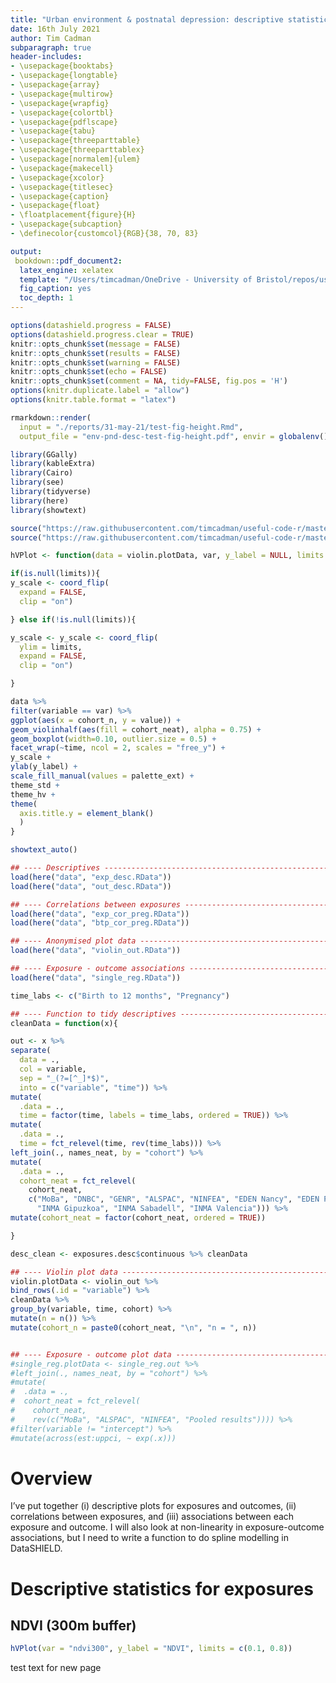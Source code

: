 ---
title: "Urban environment & postnatal depression: descriptive statistics"
date: 16th July 2021
author: Tim Cadman
subparagraph: true
header-includes:
- \usepackage{booktabs}
- \usepackage{longtable}
- \usepackage{array}
- \usepackage{multirow}
- \usepackage{wrapfig}
- \usepackage{colortbl}
- \usepackage{pdflscape}
- \usepackage{tabu}
- \usepackage{threeparttable}
- \usepackage{threeparttablex}
- \usepackage[normalem]{ulem}
- \usepackage{makecell}
- \usepackage{xcolor}
- \usepackage{titlesec}
- \usepackage{caption}
- \usepackage{float}
- \floatplacement{figure}{H}
- \usepackage{subcaption}
- \definecolor{customcol}{RGB}{38, 70, 83}

output: 
 bookdown::pdf_document2:
  latex_engine: xelatex
  template: "/Users/timcadman/OneDrive - University of Bristol/repos/useful-code-r/code/reports/khl_5.tex"
  fig_caption: yes
  toc_depth: 1
---
```{r settings, echo = FALSE}
options(datashield.progress = FALSE)
options(datashield.progress.clear = TRUE)
knitr::opts_chunk$set(message = FALSE)
knitr::opts_chunk$set(results = FALSE)
knitr::opts_chunk$set(warning = FALSE)
knitr::opts_chunk$set(echo = FALSE)
knitr::opts_chunk$set(comment = NA, tidy=FALSE, fig.pos = 'H')
options(knitr.duplicate.label = "allow")
options(knitr.table.format = "latex")
```

```{r render, eval = FALSE, echo = FALSE}
rmarkdown::render(
  input = "./reports/31-may-21/test-fig-height.Rmd", 
  output_file = "env-pnd-desc-test-fig-height.pdf", envir = globalenv())
```  

```{r load-packages}
library(GGally)   
library(kableExtra)
library(Cairo)
library(see)
library(tidyverse)
library(here)
library(showtext)
```

```{r get-themes}
source("https://raw.githubusercontent.com/timcadman/useful-code-r/master/code/themes/themes.R")
source("https://raw.githubusercontent.com/timcadman/useful-code-r/master/code/themes/lc-names-neat.R")

hVPlot <- function(data = violin.plotData, var, y_label = NULL, limits = NULL){

if(is.null(limits)){
y_scale <- coord_flip(     
  expand = FALSE,
  clip = "on")

} else if(!is.null(limits)){

y_scale <- y_scale <- coord_flip(     
  ylim = limits,
  expand = FALSE,
  clip = "on")

}

data %>%
filter(variable == var) %>%
ggplot(aes(x = cohort_n, y = value)) +
geom_violinhalf(aes(fill = cohort_neat), alpha = 0.75) + 
geom_boxplot(width=0.10, outlier.size = 0.5) +
facet_wrap(~time, ncol = 2, scales = "free_y") +
y_scale + 
ylab(y_label) +
scale_fill_manual(values = palette_ext) + 
theme_std + 
theme_hv +
theme(
  axis.title.y = element_blank()
  )
}

showtext_auto()
```

```{r get-data}

## ---- Descriptives -----------------------------------------------------------
load(here("data", "exp_desc.RData"))
load(here("data", "out_desc.RData"))

## ---- Correlations between exposures -----------------------------------------
load(here("data", "exp_cor_preg.RData"))
load(here("data", "btp_cor_preg.RData"))

## ---- Anonymised plot data ---------------------------------------------------
load(here("data", "violin_out.RData"))

## ---- Exposure - outcome associations ----------------------------------------
load(here("data", "single_reg.RData"))

```

```{r, tidy-data}
time_labs <- c("Birth to 12 months", "Pregnancy")

## ---- Function to tidy descriptives ------------------------------------------
cleanData = function(x){

out <- x %>%
separate(
  data = .,
  col = variable, 
  sep = "_(?=[^_]*$)", 
  into = c("variable", "time")) %>%
mutate(
  .data = ., 
  time = factor(time, labels = time_labs, ordered = TRUE)) %>%
mutate(
  .data = ., 
  time = fct_relevel(time, rev(time_labs))) %>%
left_join(., names_neat, by = "cohort") %>%  
mutate(
  .data = .,
  cohort_neat = fct_relevel(
    cohort_neat, 
    c("MoBa", "DNBC", "GENR", "ALSPAC", "NINFEA", "EDEN Nancy", "EDEN Poitiers", 
      "INMA Gipuzkoa", "INMA Sabadell", "INMA Valencia"))) %>%
mutate(cohort_neat = factor(cohort_neat, ordered = TRUE))

}

desc_clean <- exposures.desc$continuous %>% cleanData

## ---- Violin plot data -------------------------------------------------------
violin.plotData <- violin_out %>% 
bind_rows(.id = "variable") %>% 
cleanData %>% 
group_by(variable, time, cohort) %>% 
mutate(n = n()) %>% 
mutate(cohort_n = paste0(cohort_neat, "\n", "n = ", n))


## ---- Exposure - outcome plot data -------------------------------------------
#single_reg.plotData <- single_reg.out %>% 
#left_join(., names_neat, by = "cohort") %>%  
#mutate(
#  .data = .,
#  cohort_neat = fct_relevel(
#    cohort_neat, 
#    rev(c("MoBa", "ALSPAC", "NINFEA", "Pooled results")))) %>%
#filter(variable != "intercept") %>%
#mutate(across(est:uppci, ~ exp(.x)))
```

\newpage

# Overview
I've put together (i) descriptive plots for exposures and outcomes, (ii) 
correlations between exposures, and (iii) associations between each exposure
and outcome. I will also look at non-linearity in exposure-outcome associations,
but I need to write a function to do spline modelling in DataSHIELD.

\newpage

# Descriptive statistics for exposures

## NDVI (300m buffer)
```{r ndvi, fig.showtext = TRUE, fig.height = 10, fig.width = 8}
hVPlot(var = "ndvi300", y_label = "NDVI", limits = c(0.1, 0.8)) 
```

\newpage

test text for new page
